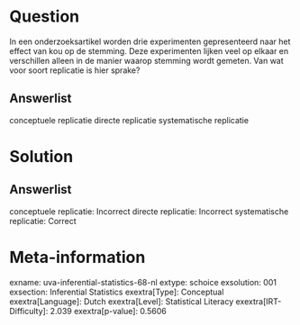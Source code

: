 Question
========

In een onderzoeksartikel worden drie experimenten gepresenteerd naar het
effect van kou op de stemming. Deze experimenten lijken veel op elkaar
en verschillen alleen in de manier waarop stemming wordt gemeten. Van
wat voor soort replicatie is hier sprake?

Answerlist
----------

conceptuele replicatie
directe replicatie
systematische replicatie

Solution
========

Answerlist
----------

conceptuele replicatie: Incorrect
directe replicatie: Incorrect
systematische replicatie: Correct

Meta-information
================
exname: uva-inferential-statistics-68-nl
extype: schoice
exsolution: 001
exsection: Inferential Statistics
exextra[Type]: Conceptual
exextra[Language]: Dutch
exextra[Level]: Statistical Literacy
exextra[IRT-Difficulty]: 2.039
exextra[p-value]: 0.5606
